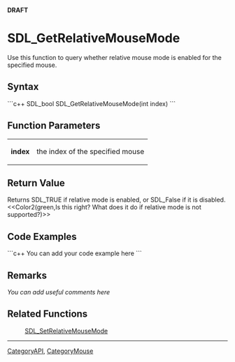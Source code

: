 <!-- pragma section-numbers off -->
<!-- pragma disable-camelcase -->
'''DRAFT'''

= SDL_GetRelativeMouseMode =
Use this function to query whether relative mouse mode is enabled for the specified mouse.


== Syntax ==
```c++
SDL_bool SDL_GetRelativeMouseMode(int index)
```

== Function Parameters ==
{|
|'''index'''
|the index of the specified mouse
|}

== Return Value ==
Returns SDL_TRUE if relative mode is enabled, or SDL_False if it is disabled.
<<Color2(green,Is this right? What does it do if relative mode is not supported?)>>

== Code Examples ==
```c++
You can add your code example here
```

== Remarks ==
''You can add useful comments here''

== Related Functions ==
:[[SDL_SetRelativeMouseMode]]

----
[[CategoryAPI]], [[CategoryMouse]]
